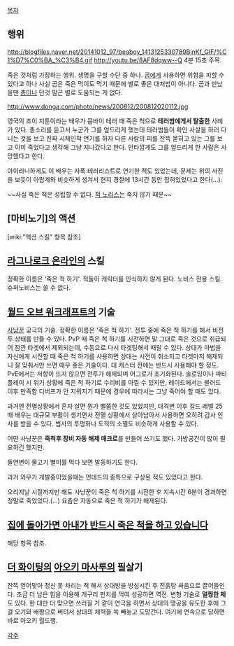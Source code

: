 [[목차]]
== 행위 ==
http://blogfiles.naver.net/20141012_97/beaboy_1413125330789BjnKf_GIF/%C1%D7%C0%BA_%C3%B4.gif
http://youtu.be/8AF8dqww--Q
4분 15초 주목.

죽은 것처럼 가장하는 행위. 생명을 구할 수단 중 하나. [[곰]]에게 사용하면 위험을 피할 수 있다고 하나 사실 곰은 죽은 먹이도 먹기 때문에 별로 좋은 대처법이 아니다. 곰과 만났을땐 [[총]]이나 단것 말곤 별로 도움되는 게 없다.

http://www.donga.com/photo/news/200812/200812020112.jpg

영국의 조이 지툰이라는 배우가 뭄바이 테러 때 죽은 척으로 '''테러범에게서 탈출한''' 사례가 있다. 총소리를 듣고서 누군가 그를 엎드리게 했는데 테러범들이 확인 사살을 하러 다니는 것을 보고 진짜 시체인척 연기를 하자 다른 사람의 피를 잔뜩 묻히고 있는 그를 보고 이미 죽었다고 생각해 그냥 지나갔다고 한다. 안타깝게도 그를 엎드리게 한 사람은 사망했다고 한다.

아이러니하게도 이 배우는 자폭 테러리스트로 연기한 적도 있었는데, 문제는 위의 사진을 보듯이 아랍계와 비슷하게 생겨서 현지 경찰에 13시간 동안 잡혀있었다고 한다(...).

~~사실 죽은 척은 성립할 수 없다. [[척 노리스]]는 죽지 않기 때문~~

== [마비노기]의 액션 ==
[wiki:"액션 스킬" 항목 참조]

== [[라그나로크 온라인]]의 스킬 ==
정확한 이름은 '죽은 척 하기'. 적들이 캐릭터를 인식하지 않게 된다. 노비스 전용 스킬. 슈퍼노비스는 쓸 수 없다.

== [[월드 오브 워크래프트]]의 기술 ==
[[사냥꾼(월드 오브 워크래프트)|사냥꾼]] 궁극의 기술. 정확한 이름은 '죽은 척 하기'. 전투 중에 죽은 척 하기를 해서 비전투 상태를 만들 수 있다. PvP 때 죽은 척 하기를 시전하면 말 그대로 죽은 것으로 취급되어 잠깐 타겟에서 제외되는데, 수동으로 다시 타겟팅해서 때릴 수 있다. 상대가 마법을 자신에게 시전할 때 죽은 척 하기를 사용하면 상대는 시전이 취소되고 타겟마저 해제되니 잘 맞춰서만 쓰면 매우 좋은 기술이다. 대 캐스터 전에는 반드시 사용해야 할 정도. PvE에서는 저항이 뜨지 않으면 전투가 해제되며 어그로가 초기화된다. 솔로잉이나 파티 플레이 시 위기 상황에 죽은 척 하기로 수리비를 아낄 수 있지만, 레이드에서는 블러드 이후 만족함 디버프가 안 지워지기 때문에 경우에 따라서는 그냥 죽어야 할 때도 있다.

과거엔 전멸상황에서 혼자 살면 뭔가 뻘쭘한 것도 있었지만, 대격변 이후 길드 레벨 25때 배우는 대규모 부활이 생기면서 전멸 상황에서 살아남아서 사용하면 오히려 감사 인사를 받을 수 있다. 법사의 투명화나 도적의 소멸도 비슷하게 사용할 수 있다.

어떤 사냥꾼은 '''죽척후 장비 자동 해제 매크로'''를 만들어 쓰기도 했다. 가방공간이 많이 필요하긴 했지만.

돌연변이 물고기 별미를 먹다 보면 발동하기도 한다.

과거 와우가 개발중이었을때는 언데드의 종특으로 구상된 적도 있었다고 한다.

오리지날 시절까지만 해도 사냥꾼이 죽은 척 하기를 시전한 후 지속시간 6분이 경과하면 정말로 죽었었다.(...) 요즘은 자동으로 죽은 척 하기가 해제된다.
== [[집에 돌아가면 아내가 반드시 죽은 척을 하고 있습니다]] ==
해당 항목 참조.

== [[더 화이팅]]의 [[아오키 마사루]]의 필살기 ==
잔뜩 얻어맞아 정신 못 차리는 척 해서 상대방을 방심시킨 후 진흙탕 싸움으로 끌어들인다. 조금 더 남은 힘을 이용해 개구리 펀치를 먹여 성공하면 역전. 변형 기술로 '''멀쩡한 체'''도 있다. 한 대만 더 맞으면 쓰러질 거 같이 연극을 하면서 상대의 맹공을 유도한 후에 그걸 오기와 배짱으로 버텨서 상대의 체력을 쏙 빼놓고 도망간다. 여기에 연속으로 당하면 바로 아오키 월드행.

[[각주]]
